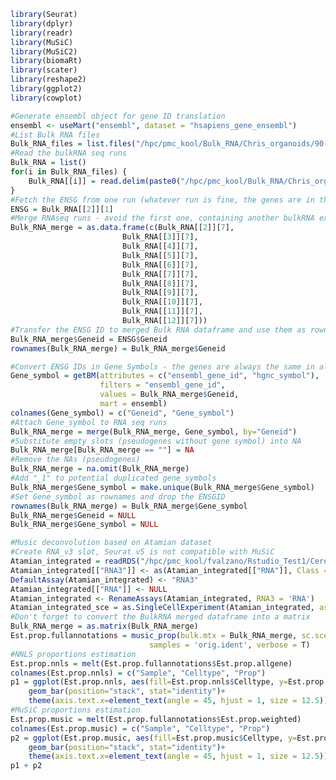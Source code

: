 ```r
library(Seurat)
library(dplyr)
library(readr)
library(MuSiC)
library(MuSiC2)
library(biomaRt)
library(scater)
library(reshape2)
library(ggplot2)
library(cowplot)
```
```r
#Generate ensembl object for gene ID translation
ensembl <- useMart("ensembl", dataset = "hsapiens_gene_ensembl")
#List Bulk RNA files
Bulk_RNA_files = list.files("/hpc/pmc_kool/Bulk_RNA/Chris_organoids/90-1056583614/01_analysis/hit-counts")
#Read the bulkRNA seq runs
Bulk_RNA = list()
for(i in Bulk_RNA_files) {
    Bulk_RNA[[i]] = read.delim(paste0("/hpc/pmc_kool/Bulk_RNA/Chris_organoids/90-1056583614/01_analysis/hit-counts/", i))
}
#Fetch the ENSG from one run (whatever run is fine, the genes are in the same order in all the runs)
ENSG = Bulk_RNA[[2]][1]
#Merge RNAseq runs - avoid the first one, containing another bulkRNA experiment
Bulk_RNA_merge = as.data.frame(c(Bulk_RNA[[2]][7],
                         Bulk_RNA[[3]][7],
                         Bulk_RNA[[4]][7],
                         Bulk_RNA[[5]][7],
                         Bulk_RNA[[6]][7],
                         Bulk_RNA[[7]][7],
                         Bulk_RNA[[8]][7],
                         Bulk_RNA[[9]][7],
                         Bulk_RNA[[10]][7],
                         Bulk_RNA[[11]][7],
                         Bulk_RNA[[12]][7]))
#Transfer the ENSG ID to merged Bulk RNA dataframe and use them as rownames
Bulk_RNA_merge$Geneid = ENSG$Geneid
rownames(Bulk_RNA_merge) = Bulk_RNA_merge$Geneid

#Convert ENSG IDs in Gene Symbols - the genes are always the same in all the runs so it is enough to just get the list from one run
Gene_symbol = getBM(attributes = c("ensembl_gene_id", "hgnc_symbol"),
                    filters = "ensembl_gene_id",
                    values = Bulk_RNA_merge$Geneid,
                    mart = ensembl)
colnames(Gene_symbol) = c("Geneid", "Gene_symbol")
#Attach Gene_symbol to RNA seq runs
Bulk_RNA_merge = merge(Bulk_RNA_merge, Gene_symbol, by="Geneid")
#Substitute empty slots (pseudogenes without gene symbol) into NA
Bulk_RNA_merge[Bulk_RNA_merge == ""] = NA
#Remove the NAs (pseudogenes)
Bulk_RNA_merge = na.omit(Bulk_RNA_merge)
#Add "_1" to potential duplicated gene_symbols
Bulk_RNA_merge$Gene_symbol = make.unique(Bulk_RNA_merge$Gene_symbol)
#Set Gene_symbol as rownames and drop the ENSGID
rownames(Bulk_RNA_merge) = Bulk_RNA_merge$Gene_symbol
Bulk_RNA_merge$Geneid = NULL
Bulk_RNA_merge$Gene_symbol = NULL
```
```r
#Music deconvolution based on Atamian dataset
#Create RNA_v3 slot, Seurat v5 is not compatible with MuSiC
Atamian_integrated = readRDS("/hpc/pmc_kool/fvalzano/Rstudio_Test1/Cerebellum_Development/Atamian/Seurat_files/Atamian_integrated.rds")
Atamian_integrated[["RNA3"]] <- as(Atamian_integrated[["RNA"]], Class = "Assay")
DefaultAssay(Atamian_integrated) <- "RNA3"
Atamian_integrated[["RNA"]] <- NULL
Atamian_integrated <- RenameAssays(Atamian_integrated, RNA3 = 'RNA')
Atamian_integrated_sce = as.SingleCellExperiment(Atamian_integrated, assay = "RNA")
#Don't forget to convert the BulkRNA merged dataframe into a matrix
Bulk_RNA_merge = as.matrix(Bulk_RNA_merge)
Est.prop.fullannotations = music_prop(bulk.mtx = Bulk_RNA_merge, sc.sce = Atamian_integrated_sce, clusters = 'final_clusters',
                               samples = 'orig.ident', verbose = T)
#NNLS proportions estimation
Est.prop.nnls = melt(Est.prop.fullannotations$Est.prop.allgene)
colnames(Est.prop.nnls) = c("Sample", "Celltype", "Prop")
p1 = ggplot(Est.prop.nnls, aes(fill=Est.prop.nnls$Celltype, y=Est.prop.nnls$Prop, x=Est.prop.nnls$Sample)) + 
    geom_bar(position="stack", stat="identity")+
    theme(axis.text.x=element_text(angle = 45, hjust = 1, size = 12.5))                      
#MuSiC proportions estimation
Est.prop.music = melt(Est.prop.fullannotations$Est.prop.weighted)
colnames(Est.prop.music) = c("Sample", "Celltype", "Prop")
p2 = ggplot(Est.prop.music, aes(fill=Est.prop.music$Celltype, y=Est.prop.music$Prop, x=Est.prop.music$Sample)) + 
    geom_bar(position="stack", stat="identity")+
    theme(axis.text.x=element_text(angle = 45, hjust = 1, size = 12.5))                      
p1 + p2
```


